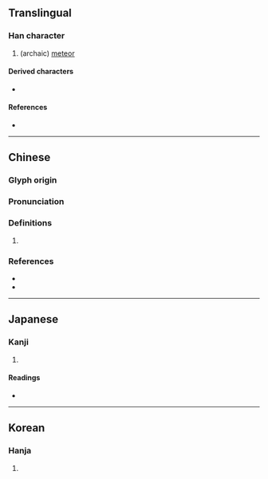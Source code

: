 {{character info}}
==Translingual==

===Han character===
{{Han char|rn=9|rad=人|as=03|sn=5|four=|canj=OPI|ids=⿰亻勺}}

# (archaic) [[meteor]]

====Derived characters====
* {{l|mul|[[𤝧]]}}

====References====
* {{Han ref|kx=0093.100|dkj=00385|dj=0197.060|hdz=10114.120|uh=4EE2|ud=20194}}

----

==Chinese==
{{zh-forms}}

===Glyph origin===
{{Han etym}}

===Pronunciation===
{{zh-pron
|m=bó
|c=bok6
|mc=y
|oc=y
|cat=
}}

===Definitions===
{{zh-hanzi}}

# {{zh-only|仢約}}

===References===
* {{R:twedu|B01026}}
* {{R:yue:Jyutping Database}}

----

==Japanese==

===Kanji===
{{ja-kanji|grade=|rs=人03}}

# {{rfdef|ja|sort=人03}}

====Readings====
* {{ja-readings|on=はく, ばく, しゃく,ちゃく,てき|kun=まるきばし}}

----

==Korean==

===Hanja===
{{ko-hanja|hangeul=작|rv=jak|mr=chak|y=cak}}

# {{rfdef|ko|sort=人03}}